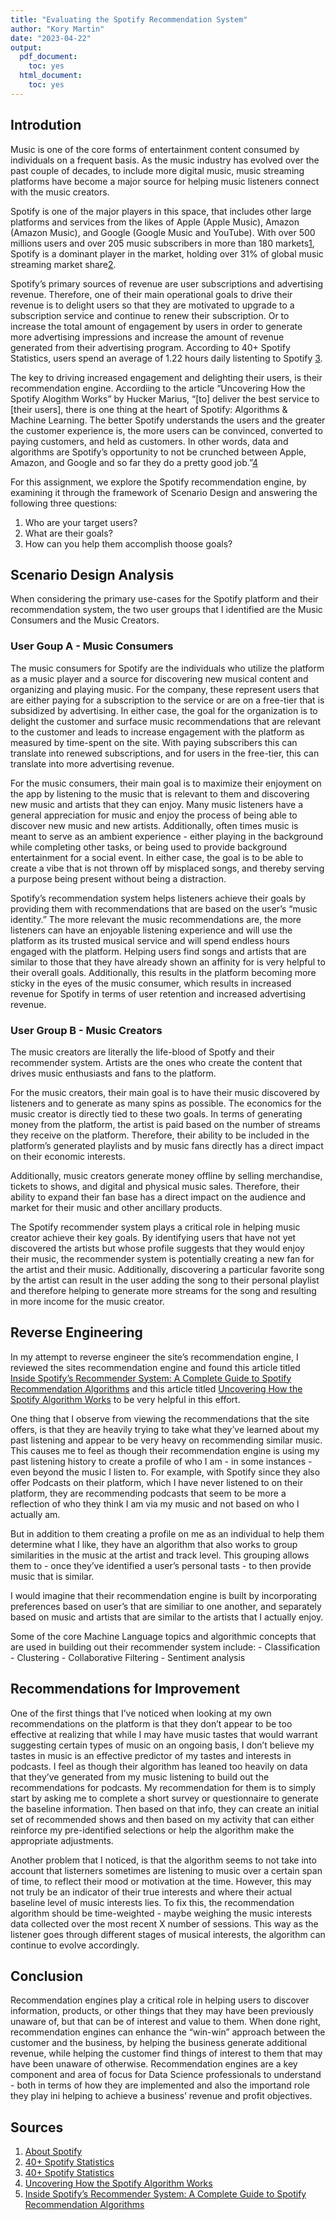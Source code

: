 ```yaml
---
title: "Evaluating the Spotify Recommendation System"
author: "Kory Martin"
date: "2023-04-22"
output:
  pdf_document:
    toc: yes
  html_document:
    toc: yes
---
```


## Introdution
Music is one of the core forms of entertainment content consumed by individuals on a frequent basis. As the music industry has evolved over the past couple of decades, to include more digital music, music streaming platforms have become a major source for helping music listeners connect with the music creators. 

Spotify is one of the major players in this space, that includes other large platforms and services from the likes of Apple (Apple Music), Amazon (Amazon Music), and Google (Google Music and YouTube). With over 500 millions users and over 205 music subscribers in more than 180 markets[1](https://newsroom.spotify.com/company-info/), Spotify is a dominant player in the market, holding over 31% of global music streaming market share[2](https://headphonesaddict.com/spotify-statistics/).

Spotify's primary sources of revenue are user subscriptions and advertising revenue. Therefore, one of their main operational goals to drive their revenue is to delight users so that they are motivated to upgrade to a subscription service and continue to renew their subscription. Or to increase the total amount of engagement by users in order to generate more advertising impressions and increase the amount of revenue generated from their advertising program. According to 40+ Spotify Statistics, users spend an average of 1.22 hours daily listenting to Spotify [3](https://headphonesaddict.com/spotify-statistics/).

The key to driving increased engagement and delighting their users, is their recommendation engine. Accordiing to the article "Uncovering How the Spotify Alogithm Works" by Hucker Marius, "[to] deliver the best service to [their users], there is one thing at the heart of Spotify: Algorithms & Machine Learning. The better Spotify understands the users and the greater the customer experience is, the more users can be convinced, converted to paying customers, and held as customers. In other words, data and algorithms are Spotify’s opportunity to not be crunched between Apple, Amazon, and Google and so far they do a pretty good job."[4](https://towardsdatascience.com/uncovering-how-the-spotify-algorithm-works-4d3c021ebc0)

For this assignment, we explore the Spotify recommendation engine, by examining it through the framework of Scenario Design and answering the following three questions:

1. Who are your target users?
2. What are their goals?
3. How can you help them accomplish thoose goals?


## Scenario Design Analysis
When considering the primary use-cases for the Spotify platform and their recommendation system, the two user groups that I identified are the Music Consumers and the Music Creators. 

### User Goup A - Music Consumers
The music consumers for Spotify are the individuals who utilize the platform as a music player and a source for discovering new musical content and organizing and playing music. For the company, these represent users that are either paying for a subscription to the service or are on a free-tier that is subsidized by advertising. In either case, the goal for the organization is to delight the customer and surface music recommendations that are relevant to the customer and leads to increase engagement with the platform as measured by time-spent on the site. With paying subscribers this can translate into renewed subscriptions, and for users in the free-tier, this can translate into more advertising revenue. 

For the music consumers, their main goal is to maximize their enjoyment on the app by listening to the music that is relevant to them and discovering new music and artists that they can enjoy. Many music listeners have a general appreciation for music and enjoy the process of being able to discover new music and new artists. Additionally, often times music is meant to serve as an ambient experience - either playing in the background while completing other tasks, or being used to provide background entertainment for a social event. In either case, the goal is to be able to create a vibe that is not thrown off by misplaced songs, and thereby serving a purpose being present without being a distraction.

Spotify's recommendation system helps listeners achieve their goals by providing them with recommendations that are based on the user's "music identity." The more relevant the music recommendations are, the more listeners can have an enjoyable listening experience and will use the platform as its trusted musical service and will spend endless hours engaged with the platform. Helping users find songs and artists that are similar to those that they have already shown an affinity for is very helpful to their overall goals. Additionally, this results in the platform becoming more sticky in the eyes of the music consumer, which results in increased revenue for Spotify in terms of user retention and increased advertising revenue.


### User Group B - Music Creators
The music creators are literally the life-blood of Spotfy and their recommender system. Artists are the ones who create the content that drives music enthusiasts and fans to the platform. 

For the music creators, their main goal is to have their music discovered by listeners and to generate as many spins as possible. The economics for the music creator is directly tied to these two goals. In terms of generating money from the platform, the artist is paid based on the number of streams they receive on the platform. Therefore, their ability to be included in the platform's generated playlists and by music fans directly has a direct impact on their economic interests.

Additionally, music creators generate money offline by selling merchandise, tickets to shows, and digital and physical music sales. Therefore, their ability to expand their fan base has a direct impact on the audience and market for their music and other ancillary products.

The Spotify recommender system plays a critical role in helping music creator achieve their key goals. By identifying users that have not yet discovered the artists but whose profile suggests that they would enjoy their music, the recommender system is potentially creating a new fan for the artist and their music. Additionally, discovering a particular favorite song by the artist can result in the user adding the song to their personal playlist and therefore helping to generate more streams for the song and resulting in more income for the music creator.


## Reverse Engineering
In my attempt to reverse engineer the site's recommendation engine, I reviewed the sites recommendation engine and found this article titled [Inside Spotify’s Recommender System: A Complete Guide to Spotify Recommendation Algorithms](https://www.music-tomorrow.com/blog/how-spotify-recommendation-system-works-a-complete-guide-2022) and this article titled [Uncovering How the Spotify Algorithm Works](https://towardsdatascience.com/uncovering-how-the-spotify-algorithm-works-4d3c021ebc0) to be very helpful in this effort. 

One thing that I observe from viewing the recommendations that the site offers, is that they are heavily trying to take what they've learned about my past listening and appear to be very heavy on recommending similar music. This causes me to feel as though their recommendation engine is using my past listening history to create a profile of who I am - in some instances - even beyond the music I listen to. For example, with Spotify since they also offer Podcasts on their platform, which I have never listened to on their platform, they are recommending podcasts that seem to be more a reflection of who they think I am via my music and not based on who I actually am.

But in addition to them creating a profile on me as an individual to help them determine what I like, they have an algorithm that also works to group similarities in the music at the artist and track level. This grouping allows them to - once they've identified a user's personal tasts - to then provide music that is similar. 

I would imagine that their recommendation engine is built by incorporating preferences based on user's that are similiar to one another, and separately based on music and artists that are similar to the artists that I actually enjoy. 

Some of the core Machine Language topics and algorithmic concepts that are used in building out their recommender system include:
- Classification
- Clustering
- Collaborative Filtering
- Sentiment analysis 

## Recommendations for Improvement
One of the first things that I've noticed when looking at my own recommendations on the platform is that they don't appear to be too effective at realizing that while I may have music tastes that would warrant suggesting certain types of music on an ongoing basis, I don't believe my tastes in music is an effective predictor of my tastes and interests in podcasts. I feel as though their algorithm has leaned too heavily on data that they've generated from my music listening to build out the recommendations for podcasts. My recommendation for them is to simply start by asking me to complete a short survey or questionnaire to generate the baseline information. Then based on that info, they can create an initial set of recommended shows and then based on my activity that can either reinforce my pre-identified selections or help the algorithm make the appropriate adjustments.

Another problem that I noticed, is that the algorithm seems to not take into account that listerners sometimes are listening to music over a certain span of time, to reflect their mood or motivation at the time. However, this may not truly be an indicator of their true interests and where their actual baseline level of music interests lies. To fix this, the recommendation algorithm should be time-weighted - maybe weighing the music interests data collected over the most recent X number of sessions. This way as the listener goes through different stages of musical interests, the algorithm can continue to evolve accordingly.

## Conclusion
Recommendation engines play a critical role in helping users to discover information, products, or other things that they may have been previously unaware of, but that can be of interest and value to them. When done right, recommendation engines can enhance the "win-win" approach between the customer and the business, by helping the business generate additional revenue, while helping the customer find things of interest to them that may have been unaware of otherwise. Recommendation engines are a key component and area of focus for Data Science professionals to understand - both in terms of how they are implemented and also the importand role they play ini helping to achieve a business' revenue and profit objectives.


## Sources
1. [About Spotify](https://newsroom.spotify.com/company-info/)
2. [40+ Spotify Statistics](https://headphonesaddict.com/spotify-statistics/)
3. [40+ Spotify Statistics](https://headphonesaddict.com/spotify-statistics/)
4. [Uncovering How the Spotify Algorithm Works](https://towardsdatascience.com/uncovering-how-the-spotify-algorithm-works-4d3c021ebc0)
5. [Inside Spotify’s Recommender System: A Complete Guide to Spotify Recommendation Algorithms](https://www.music-tomorrow.com/blog/how-spotify-recommendation-system-works-a-complete-guide-2022)
